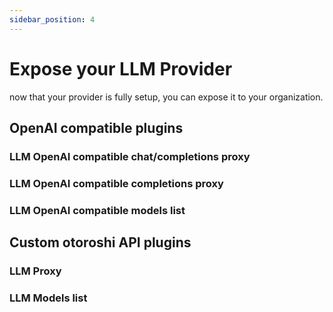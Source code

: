```yaml
---
sidebar_position: 4
---
```



# Expose your LLM Provider

now that your provider is fully setup, you can expose it to your organization.

## OpenAI compatible plugins

### LLM OpenAI compatible chat/completions proxy

### LLM OpenAI compatible completions proxy

### LLM OpenAI compatible models list

## Custom otoroshi API plugins

### LLM Proxy

### LLM Models list
